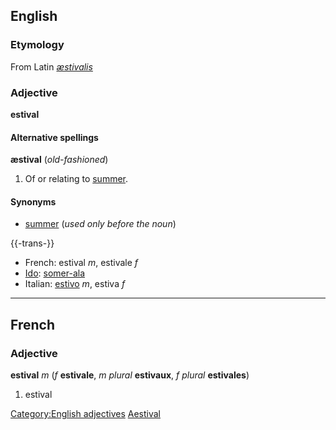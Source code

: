 ==English==
===Etymology===
From Latin ''[[æstivalis]]''

===Adjective===
'''estival'''

====Alternative spellings====
'''æstival''' (''old-fashioned'')

#Of or relating to [[summer]].

====Synonyms====
*[[summer]] (''used only before the noun'')

{{-trans-}}
*French: estival ''m'', estivale ''f''
*[[Ido]]: [[somer-ala]]
*Italian: [[estivo]] ''m'', estiva ''f''

----
==French==
===Adjective===
'''estival''' ''m'' (''f'' '''estivale''', ''m plural'' '''estivaux''', ''f plural'' '''estivales''')

#estival

[[Category:English adjectives]]
[[Category:English words spelled with diacritics or ligatures|Aestival]]